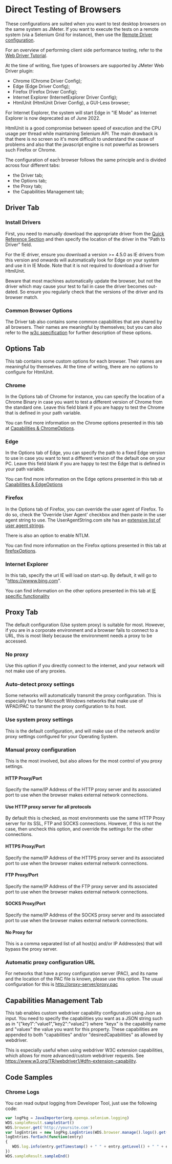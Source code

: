 = Direct Testing of Browsers =

These configurations are suited when you want to test desktop browsers on the same system as JMeter. If you want to execute the tests on a remote system (via a Selenium Grid for instance), then use the [[RemoteDriverConfig.wiki|Remote Driver configuration]].

For an overview of performing client side performance testing, refer to the [[WebDriverTutorial.wiki|Web Driver Tutorial]].

At the time of writing, five types of browsers are supported by JMeter Web Driver plugin:
* Chrome (Chrome Driver Config);
* Edge (Edge Driver Config);
* Firefox (Firefox Driver Config);
* Internet Explorer (InternetExplorer Driver Config);
* HtmlUnit (HtmlUnit Driver Config), a GUI-Less browser;

For Internet Explorer, the system will start Edge in "IE Mode" as Internet Explorer is now deprecated as of June 2022. 

HtmlUnit is a good compromise between speed of execution and the CPU usage per thread while maintaining Selenium API.
The main drawback is that there is no screen so it's more difficult to understand the cause of problems and also that the javascript engine is not powerful as browsers such Firefox or Chrome.

The configuration of eacḣ browser follows the same principle and is divided across four different tabs:
* the Driver tab;
* the Options tab;
* the Proxy tab;
* the Capabilities Management tab;

== Driver Tab ==
=== Install Drivers ===
First, you need to manually download the appropriate driver from the [https://www.selenium.dev/documentation/webdriver/getting_started/install_drivers/#quick-reference Quick Reference Section] and then specify the location of the driver in the "Path to Driver" field.

For the IE driver, ensure you download a version >= 4.5.0 as IE drivers from this version and onwards will automatically look for Edge on your system and use it in IE Mode.
Note that it is not required to download a driver for HtmlUnit.

Beware that most machines automatically update the browser, but not the driver which may cause your test to fail in case the driver becomes out-dated. So ensure you regularly check that the versions of the driver and its browser match.

=== Common Browser Options ===
The Driver tab also contains some common capabilities that are shared by all browsers. Their names are meaningful by themselves; but you can also refer to the [https://w3c.github.io/webdriver/#capabilities w3c specification] for further description of these options.

== Options Tab ==
This tab contains some custom options for each browser. Their names are meaningful by themselves. At the time of writing, there are no options to configure for HtmlUnit.

=== Chrome ===
In the Options tab of Chrome for instance, you can specify the location of a Chrome Binary in case you want to test a different version of Chrome from the standard one. Leave this field blank if you are happy to test the Chrome that is defined in your path variable.

You can find more information on the Chrome options presented in this tab at [https://chromedriver.chromium.org/capabilities Capabilities & ChromeOptions].

=== Edge ===
In the Options tab of Edge, you can specify the path to a fixed Edge version to use in case you want to test a different version of the default one on your PC. Leave this field blank if you are happy to test the Edge that is defined in your path variable.

You can find more information on the Edge options presented in this tab at [https://learn.microsoft.com/en-us/microsoft-edge/webdriver-chromium/capabilities-edge-options Capabilities & EdgeOptions]

=== Firefox ===
In the Options tab of Firefox, you can override the user agent of Firefox. To do so, check the 'Override User Agent' checkbox and then paste in the user agent string to use. The UserAgentString.com site has an [https://www.useragentstring.com/pages/useragentstring.php extensive list of user agent strings].

There is also an option to enable NTLM.

You can find more information on the Firefox options presented in this tab at [https://developer.mozilla.org/en-US/docs/Web/WebDriver/Capabilities/firefoxOptions firefoxOptions].

=== Internet Explorer ===
In this tab, specify the url IE will load on start-up. By default, it will go to "https://wwww.bing.com".

You can find information on the other options presented in this tab at [https://www.selenium.dev/documentation/webdriver/browsers/internet_explorer/ IE specific functionality]

== Proxy Tab ==
The default configuration (Use system proxy) is suitable for most. However, if you are in a corporate environment and a browser fails to connect to a URL, this is most likely because the environmemt needs a proxy to be accessed.

=== No proxy ===
Use this option if you directly connect to the internet, and your network will not make use of any proxies.  

=== Auto-detect proxy settings ===
Some networks will automatically transmit the proxy configuration.  This is especially true for Microsoft Windows networks that make use of WPAD/PAC to transmit the proxy configuration to its host.

=== Use system proxy settings ===
This is the default configuration, and will make use of the network and/or proxy settings configured for your Operating System.

=== Manual proxy configuration ===
This is the most involved, but also allows for the most control of you proxy settings.  

==== HTTP Proxy/Port ====
Specify the name/IP Address of the HTTP proxy server and its associated port to use when the browser makes external network connections.

==== Use HTTP proxy server for all protocols ====
By default this is checked, as most environments use the same HTTP Proxy server for its SSL, FTP and SOCKS connections.  However, if this is not the case, then uncheck this option, and override the settings for the other connections.

==== HTTPS Proxy/Port ====
Specify the name/IP Address of the HTTPS proxy server and its associated port to use when the browser makes external network connections.

==== FTP Proxy/Port ====
Specify the name/IP Address of the FTP proxy server and its associated port to use when the browser makes external network connections.

==== SOCKS Proxy/Port ====
Specify the name/IP Address of the SOCKS proxy server and its associated port to use when the browser makes external network connections.

==== No Proxy for ====
This is a comma separated list of all host(s) and/or IP Address(es) that will bypass the proxy server.

=== Automatic proxy configuration URL ===
For networks that have a proxy configuration server (PAC), and its name and the location of the PAC file is known, please use this option.  The usual configuration for this is http://proxy-server/proxy.pac

== Capabilities Management Tab ==
This tab enables custom webdriver capability configuration using Json as input.
You need to specify the capabilities you want as a JSON string such as in "{"key1":"value1","key2":"value2"} where "keyx" is the capability name and "valuex" the value you want for this property.
These capabilities are appended to both "capabilities" and/or "desiredCapabilities" as allowed by webdriver.

This is especially useful when using webdriver W3C extension capabilities, which allows for more advanced/custom webdriver requests. See https://www.w3.org/TR/webdriver1/#dfn-extension-capability.

== Code Samples ==
=== Chrome Logs ===
You can read output logging from Developer Tool, just use the following code:

<syntaxhighlight lang="javascript">
var logPkg = JavaImporter(org.openqa.selenium.logging)
WDS.sampleResult.sampleStart()
WDS.browser.get('http://yoursite.com')
var logEntries = new logPkg.LogEntries(WDS.browser.manage().logs().get(logPkg.LogType.BROWSER));
logEntries.forEach(function(entry)
{
   WDS.log.info(entry.getTimestamp() + " " + entry.getLevel() + " " + entry.getMessage()); 
})
WDS.sampleResult.sampleEnd()
</syntaxhighlight>
